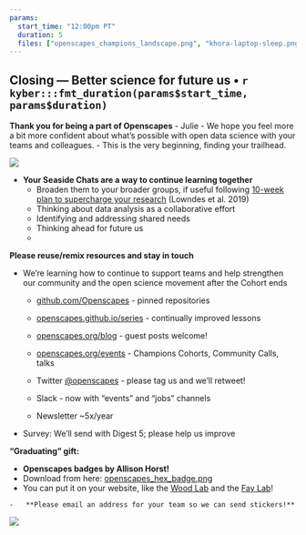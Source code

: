 ```yaml
---
params: 
  start_time: "12:00pm PT"
  duration: 5
  files: ["openscapes_champions_landscape.png", "khora-laptop-sleep.png"]
---
```


## Closing --- Better science for future us • `r kyber:::fmt_duration(params$start_time, params$duration)`

**Thank you for being a part of Openscapes** - Julie - We hope you feel more a bit more confident about what's possible with open data science with your teams and colleagues. - This is the very beginning, finding your trailhead.

![](openscapes_champions_landscape.png)

-   **Your Seaside Chats are a way to continue learning together**
    -   Broaden them to your broader groups, if useful following [10-week plan to supercharge your research](https://www.nature.com/articles/d41586-019-03335-4) (Lowndes et al. 2019)
    -   Thinking about data analysis as a collaborative effort
    -   Identifying and addressing shared needs
    -   Thinking ahead for future us
    -   

**Please reuse/remix resources and stay in touch**

-   We're learning how to continue to support teams and help strengthen our community and the open science movement after the Cohort ends

    -   [github.com/Openscapes](https://github.com/Openscapes) - pinned repositories

    -   [openscapes.github.io/series](https://openscapes.github.io/series/) - continually improved lessons 

    -   [openscapes.org/blog](https://www.openscapes.org/blog/) - guest posts welcome!

    -   [openscapes.org/events](https://openscapes.org/events) - Champions Cohorts, Community Calls, talks 

    -   Twitter [\@openscapes](https://twitter.com/openscapes) - please tag us and we'll retweet!

    -   Slack - now with "events" and "jobs" channels

    -   Newsletter \~5x/year

-   Survey: We'll send with Digest 5; please help us improve

**"Graduating" gift:**

  -   **Openscapes badges by Allison Horst!**
  -   Download from here: [openscapes_hex_badge.png](https://github.com/Openscapes/how_we_work/blob/main/openscapes_hex_badge.png)
  -   You can put it on your website, like the [Wood Lab](https://chelsealwood.com/research/) and the [Fay Lab](https://thefaylab.github.io/lab-manual/index.html)!

    -   **Please email an address for your team so we can send stickers!**

![](khora-laptop-sleep.png)
